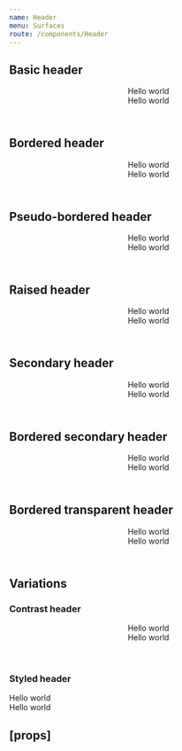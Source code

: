 ```yaml
---
name: Header
menu: Surfaces
route: /components/Header
---
```



<PageTitle title="Header" src="components/Header" />

## Basic header

<Playground>
  <ThemeWrapper>
    <Header>
      <div>Hello world</div>
      <div>Hello world</div>
    </Header>
  </ThemeWrapper>
</Playground>

## Bordered header

<Playground>
  <ThemeWrapper>
    <Header bordered>
      <div>Hello world</div>
      <div>Hello world</div>
    </Header>
  </ThemeWrapper>
</Playground>

## Pseudo-bordered header

<Playground>
  <ThemeWrapper>
    <Header bordered="pseudo">
      <div>Hello world</div>
      <div>Hello world</div>
    </Header>
  </ThemeWrapper>
</Playground>

## Raised header

<Playground>
  <ThemeWrapper>
    <Header raised>
      <div>Hello world</div>
      <div>Hello world</div>
    </Header>
  </ThemeWrapper>
</Playground>

## Secondary header

<Playground>
  <ThemeWrapper>
    <Header variant="secondary">
      <div>Hello world</div>
      <div>Hello world</div>
    </Header>
  </ThemeWrapper>
</Playground>

## Bordered secondary header

<Playground>
  <ThemeWrapper>
    <Header bordered variant="secondary">
      <div>Hello world</div>
      <div>Hello world</div>
    </Header>
  </ThemeWrapper>
</Playground>

## Bordered transparent header

<Playground>
  <ThemeWrapper>
    <Header bordered variant="transparent">
      <div>Hello world</div>
      <div>Hello world</div>
    </Header>
  </ThemeWrapper>
</Playground>

## Variations

### Contrast header

<Playground>
  <ThemeWrapper>
    <Header contrast>
      <div>Hello world</div>
      <div>Hello world</div>
    </Header>
  </ThemeWrapper>
</Playground>

### Styled header

<Playground>
  <StyledHeader bordered backgroundColor="#fc0" borderColor="#393a61" textColor="#fff" height={50}>
    <div>Hello world</div>
    <div>Hello world</div>
  </StyledHeader>
</Playground>

## \[props\]

<Props of={Header} />
